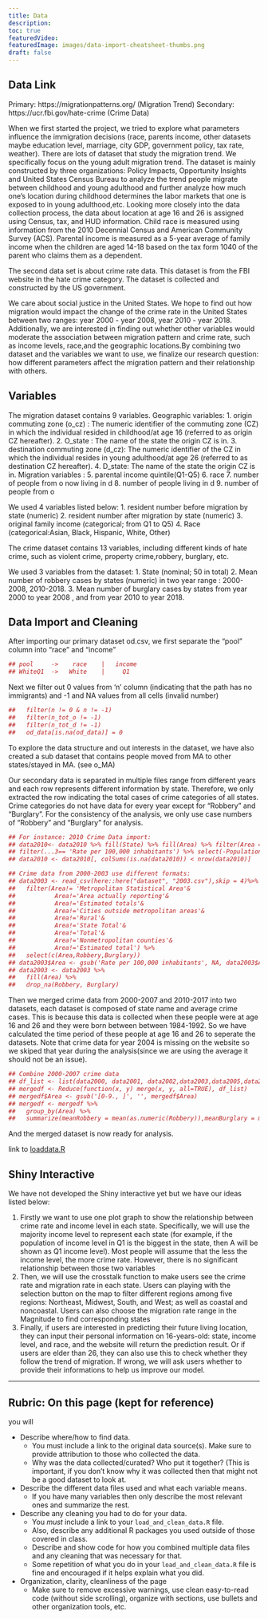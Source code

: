 ```yaml
---
title: Data
description:
toc: true
featuredVideo:
featuredImage: images/data-import-cheatsheet-thumbs.png
draft: false
---
```


## Data Link
Primary: https://migrationpatterns.org/ (Migration Trend)
Secondary: https://ucr.fbi.gov/hate-crime (Crime Data)


When we first started the project, we tried to explore what parameters influence the immigration decisions (race, parents income, other datasets maybe education level, marriage, city GDP, government policy, tax rate, weather). There are lots of dataset that study the migration trend. We specifically focus on the young adult migration trend. The dataset is mainly constructed by three organizations: Policy Impacts, Opportunity Insights and United States Census Bureau to analyze the trend people migrate between childhood and young adulthood and further analyze how much one's location during childhood determines the labor markets that one is exposed to in young adulthood,etc. 
Looking more closely into the data collection process, the data about location at age 16 and 26 is assigned using Census, tax, and HUD information. Child race is measured using information from the 2010 Decennial Census and American Community Survey (ACS). Parental income is measured as a 5-year average of family income when the children are aged 14-18 based on the tax form 1040 of the parent who claims them as a dependent.  


The second data set is about crime rate data. This dataset is from the FBI website in the hate crime category. The dataset is collected and constructed by the US government.


We care about social justice in the United States. We hope to find out how migration would impact the change of the crime rate in the United States between two ranges: year 2000 - year 2008, year 2010 - year 2018. Additionally, we are interested in finding out whether other variables would moderate the association between migration pattern and crime rate, such as income levels, race,and the geographic locations.By combining two dataset and the variables we want to use, we finalize our research question: how different parameters affect the migration pattern and their relationship with others. 


## Variables

The migration dataset contains 9 variables. 
Geographic variables: 
1. origin commuting zone (o_cz) : The numeric identifier of the commuting zone (CZ) in which the individual resided in childhood/at age 16 (referred to as origin CZ hereafter).
2. O_state : The name of the state the origin CZ is in.
3. destination commuting zone (d_cz): The numeric identifier of the CZ in which the individual resides in young adulthood/at age 26 (referred to as destination CZ hereafter).
4. D_state: The name of the state the origin CZ is in.
Migration variables : 
5. parental income quintile(Q1-Q5)
6. race
7. number of people from o now living in d
8. number of people living in d
9. number of people from o


We used 4 variables listed below:
1.	resident number before migration by state (numeric)
2.	resident number after migration by state (numeric)
3.	original family income (categorical; from Q1 to Q5)
4.	Race (categorical:Asian, Black, Hispanic, White, Other)


The crime dataset contains 13 variables, including different kinds of hate crime, such as violent crime, property crime,robbery, burglary, etc. 


We used 3 variables from the dataset: 
1.	State (nominal; 50 in total)
2.	Mean number of robbery cases by states (numeric) in two year range : 2000- 2008, 2010-2018.
3.	Mean number of burglary cases by states from year 2000 to year 2008 , and from year 2010 to year 2018. 



## Data Import and Cleaning

After importing our primary dataset od.csv, we first separate the "pool" column into "race" and "income"

```r
## pool     ->    race    |   income
## WhiteQ1  ->   White    |     Q1
```

Next we filter out 0 values from 'n' column (indicating that the path has no immigrants) and -1 and NA values from all cells (invalid number)

```r
##   filter(n != 0 & n != -1) 
##   filter(n_tot_o != -1) 
##   filter(n_tot_d != -1)
##   od_data[is.na(od_data)] = 0
```


To explore the data structure and out interests in the dataset, we have also created a sub dataset that contains people moved from MA to other states/stayed in MA. (see o_MA)


Our secondary data is separated in multiple files range from different years and each row represents different information by state. 
Therefore, we only extracted the row indicating the total cases of crime categories of all states.
Crime categories do not have data for every year except for "Robbery" and "Burglary". For the consistency of the analysis, we only use case numbers of "Robbery" and "Burglary" for analysis. 

```r
## For instance: 2010 Crime Data import:
## data2010<- data2010 %>% fill(State) %>% fill(Area) %>% filter(Area == 'State Total') %>% 
## filter(...3== 'Rate per 100,000 inhabitants') %>% select(-Population,-...3)
## data2010 <- data2010[, colSums(is.na(data2010)) < nrow(data2010)]

## Crime data from 2000-2003 use different formats:
## data2003 <- read_csv(here::here("dataset", "2003.csv"),skip = 4)%>% 
##   filter(Area!= 'Metropolitan Statistical Area'&
##           Area!='Area actually reporting'&
##           Area!='Estimated totals'&
##           Area!='Cities outside metropolitan areas'&
##           Area!='Rural'&
##           Area!='State Total'&
##           Area!='Total'&
##           Area!='Nonmetropolitan counties'&
##           Area!='Estimated total') %>% 
##   select(c(Area,Robbery,Burglary))
## data2003$Area <- gsub('Rate per 100,000 inhabitants', NA, data2003$Area) 
## data2003 <- data2003 %>% 
##   fill(Area) %>%
##   drop_na(Robbery, Burglary)
```

Then we merged crime data from 2000-2007 and 2010-2017 into two datasets, each dataset is composed of state name and average crime cases. This is because this data is collected when these people were at age 16 and 26 and they were born between between 1984-1992. So we have calculated the time period of these people at age 16 and 26 to seperate the datasets. Note that crime data for year 2004 is missing on the website so we skiped that year during the analysis(since we are using the average it should not be an issue).

```r
## Combine 2000-2007 crime data
## df_list <- list(data2000, data2001, data2002,data2003,data2005,data2006,data2007)
## mergedf <- Reduce(function(x, y) merge(x, y, all=TRUE), df_list)
## mergedf$Area <- gsub('[0-9., ]', '', mergedf$Area)
## mergedf <- mergedf %>%
##   group_by(Area) %>%
##   summarize(meanRobbery = mean(as.numeric(Robbery)),meanBurglary = mean(Burglary))
```

And the merged dataset is now ready for analysis. 

link to [loaddata.R](https://rreproduce.netlify.app/loaddata.R)


## Shiny Interactive

We have not developed the Shiny interactive yet but we have our ideas listed below:

1. Firstly we want to use one plot graph to show the relationship between crime rate and income level in each state. Specifically, we will use the majority income level to represent each state (for example, if the population of income level in Q1 is the biggest in the state, then A will be shown as Q1 income level). Most people will assume that the less the income level, the more crime rate. However, there is no significant relationship between those two variables
2. Then, we will use the crosstalk function to make users see the crime rate and migration rate in each state. Users can playing with the selection button on the map to filter different regions among five regions: Northeast, Midwest, South, and West; as well as coastal and noncoastal. Users can also choose the migration rate range in the Magnitude to find corresponding states
3. Finally, if users are interested in predicting their future living location, they can input their personal information on 16-years-old: state, income level, and race, and the website will return the prediction result. 
Or if users are elder than 26, they can also use this to check whether they follow the trend of migration. If wrong, we will ask users whether to provide their informations to help us improve our model.




----

## Rubric: On this page (kept for reference)

you will

* Describe where/how to find data.
  * You must include a link to the original data source(s). Make sure to provide attribution to those who collected the data.
  * Why was the data collected/curated? Who put it together? (This is important, if you don't know why it was collected then that might not be a good dataset to look at.
* Describe the different data files used and what each variable means. 
  * If you have many variables then only describe the most relevant ones and summarize the rest.
* Describe any cleaning you had to do for your data.
  * You *must* include a link to your `load_and_clean_data.R` file.
  * Also, describe any additional R packages you used outside of those covered in class.
  * Describe and show code for how you combined multiple data files and any cleaning that was necessary for that.
  * Some repetition of what you do in your `load_and_clean_data.R` file is fine and encouraged if it helps explain what you did.
* Organization, clarity, cleanliness of the page
  * Make sure to remove excessive warnings, use clean easy-to-read code (without side scrolling), organize with sections, use bullets and other organization tools, etc.